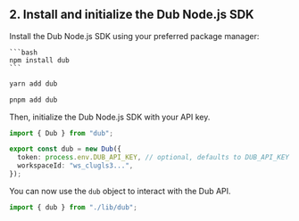 ## 2. Install and initialize the Dub Node.js SDK

Install the Dub Node.js SDK using your preferred package manager:

<Tabs>
  <Tab title="npm">

    ```bash
    npm install dub
    ```

  </Tab>
  <Tab title="yarn">
  
  ```bash
  yarn add dub 
  ```
  
  </Tab>
  
  <Tab title="pnpm">
  
  ```bash 
  pnpm add dub 
  ```
  
  </Tab>
</Tabs>

Then, initialize the Dub Node.js SDK with your API key.

```typescript lib/dub.ts
import { Dub } from "dub";

export const dub = new Dub({
  token: process.env.DUB_API_KEY, // optional, defaults to DUB_API_KEY env variable
  workspaceId: "ws_clugls3...",
});
```

You can now use the `dub` object to interact with the Dub API.

```typescript
import { dub } from "./lib/dub";
```
